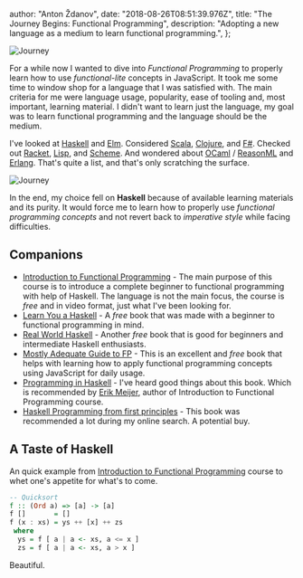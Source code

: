 
  author: "Anton Ždanov",
  date: "2018-08-26T08:51:39.976Z",
  title: "The Journey Begins: Functional Programming",
  description:
    "Adopting a new language as a medium to learn functional programming.",
};


<Image src={journeySocial} alt="Journey" />

For a while now I wanted to dive into _Functional Programming_ to properly learn how to use _functional-lite_ concepts in JavaScript. It took me some time to window shop for a language that I was satisfied with. The main criteria for me were language usage, popularity, ease of tooling and, most important, learning material. I didn't want to learn just the language, my goal was to learn functional programming and the language should be the medium.

I've looked at [Haskell](https://www.haskell.org/) and [Elm](https://elm-lang.org/). Considered [Scala](https://www.scala-lang.org/), [Clojure](https://clojure.org/), and [F#](https://fsharp.org/). Checked out [Racket](https://racket-lang.org/), [Lisp](https://common-lisp.net/), and [Scheme](<https://en.wikipedia.org/wiki/Scheme_(programming_language)>). And wondered about [OCaml](https://ocaml.org/) / [ReasonML](https://reasonml.github.io/) and [Erlang](https://www.erlang.org/). That's quite a list, and that's only scratching the surface.

<Image src={journey} alt="Journey" />

In the end, my choice fell on **Haskell** because of available learning materials and its purity. It would force me to learn how to properly use _functional programming concepts_ and not revert back to _imperative style_ while facing difficulties.

## Companions

- [Introduction to Functional Programming](https://www.edx.org/course/introduction-functional-programming-delftx-fp101x-0) - The main purpose of this course is to introduce a complete beginner to functional programming with help of Haskell. The language is not the main focus, the course is _free_ and in video format, just what I've been looking for.
- [Learn You a Haskell](http://learnyouahaskell.com/) - A _free_ book that was made with a beginner to functional programming in mind.
- [Real World Haskell](http://book.realworldhaskell.org/) - Another _free_ book that is good for beginners and intermediate Haskell enthusiasts.
- [Mostly Adequate Guide to FP](https://mostly-adequate.gitbooks.io/mostly-adequate-guide/) - This is an excellent and _free_ book that helps with learning how to apply functional programming concepts using JavaScript for daily usage.
- [Programming in Haskell](http://www.cs.nott.ac.uk/~pszgmh/pih.html) - I've heard good things about this book. Which is recommended by [Erik Meijer](https://www.edx.org/bio/erik-meijer), author of Introduction to Functional Programming course.
- [Haskell Programming from first principles](http://haskellbook.com/) - This book was recommended a lot during my online search. A potential buy.

## A Taste of Haskell

An quick example from [Introduction to Functional Programming](https://www.edx.org/course/introduction-functional-programming-delftx-fp101x-0) course to whet one's appetite for what's to come.

```haskell
-- Quicksort
f :: (Ord a) => [a] -> [a]
f []       = []
f (x : xs) = ys ++ [x] ++ zs
 where
  ys = f [ a | a <- xs, a <= x ]
  zs = f [ a | a <- xs, a > x ]
```

Beautiful.
